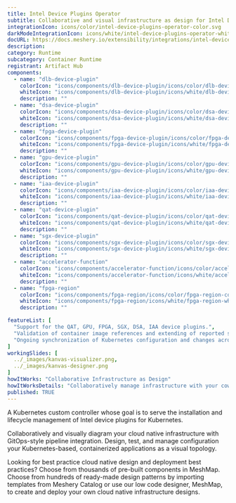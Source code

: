 ---
title: Intel Device Plugins Operator
subtitle: Collaborative and visual infrastructure as design for Intel Device Plugins Operator
integrationIcon: icons/color/intel-device-plugins-operator-color.svg
darkModeIntegrationIcon: icons/white/intel-device-plugins-operator-white.svg
docURL: https://docs.meshery.io/extensibility/integrations/intel-device-plugins-operator
description: 
category: Runtime
subcategory: Container Runtime
registrant: Artifact Hub
components:
  - name: "dlb-device-plugin"
    colorIcon: "icons/components/dlb-device-plugin/icons/color/dlb-device-plugin-color.svg"
    whiteIcon: "icons/components/dlb-device-plugin/icons/white/dlb-device-plugin-white.svg"
    description: ""
  - name: "dsa-device-plugin"
    colorIcon: "icons/components/dsa-device-plugin/icons/color/dsa-device-plugin-color.svg"
    whiteIcon: "icons/components/dsa-device-plugin/icons/white/dsa-device-plugin-white.svg"
    description: ""
  - name: "fpga-device-plugin"
    colorIcon: "icons/components/fpga-device-plugin/icons/color/fpga-device-plugin-color.svg"
    whiteIcon: "icons/components/fpga-device-plugin/icons/white/fpga-device-plugin-white.svg"
    description: ""
  - name: "gpu-device-plugin"
    colorIcon: "icons/components/gpu-device-plugin/icons/color/gpu-device-plugin-color.svg"
    whiteIcon: "icons/components/gpu-device-plugin/icons/white/gpu-device-plugin-white.svg"
    description: ""
  - name: "iaa-device-plugin"
    colorIcon: "icons/components/iaa-device-plugin/icons/color/iaa-device-plugin-color.svg"
    whiteIcon: "icons/components/iaa-device-plugin/icons/white/iaa-device-plugin-white.svg"
    description: ""
  - name: "qat-device-plugin"
    colorIcon: "icons/components/qat-device-plugin/icons/color/qat-device-plugin-color.svg"
    whiteIcon: "icons/components/qat-device-plugin/icons/white/qat-device-plugin-white.svg"
    description: ""
  - name: "sgx-device-plugin"
    colorIcon: "icons/components/sgx-device-plugin/icons/color/sgx-device-plugin-color.svg"
    whiteIcon: "icons/components/sgx-device-plugin/icons/white/sgx-device-plugin-white.svg"
    description: ""
  - name: "accelerator-function"
    colorIcon: "icons/components/accelerator-function/icons/color/accelerator-function-color.svg"
    whiteIcon: "icons/components/accelerator-function/icons/white/accelerator-function-white.svg"
    description: ""
  - name: "fpga-region"
    colorIcon: "icons/components/fpga-region/icons/color/fpga-region-color.svg"
    whiteIcon: "icons/components/fpga-region/icons/white/fpga-region-white.svg"
    description: ""

featureList: [
  "Support for the QAT, GPU, FPGA, SGX, DSA, IAA device plugins.",
  "Validation of container image references and extending of reported statuses.",
  "Ongoing synchronization of Kubernetes configuration and changes across any number of clusters."
]
workingSlides: [
  ../_images/kanvas-visualizer.png,
  ../_images/kanvas-designer.png
]
howItWorks: "Collaborative Infrastructure as Design"
howItWorksDetails: "Collaboratively manage infrastructure with your coworkers synchronously sharing the same designs."
published: TRUE
---
<p>
A Kubernetes custom controller whose goal is to serve the installation and lifecycle management of Intel device plugins for Kubernetes.
</p>
<p>
    Collaboratively and visually diagram your cloud native infrastructure with GitOps-style pipeline integration. Design, test, and manage configuration your Kubernetes-based, containerized applications as a visual topology.
</p>
<p>
    Looking for best practice cloud native design and deployment best practices? Choose from thousands of pre-built components in MeshMap. Choose from hundreds of ready-made design patterns by importing templates from Meshery Catalog or use our low code designer, MeshMap, to create and deploy your own cloud native infrastructure designs.
</p>
